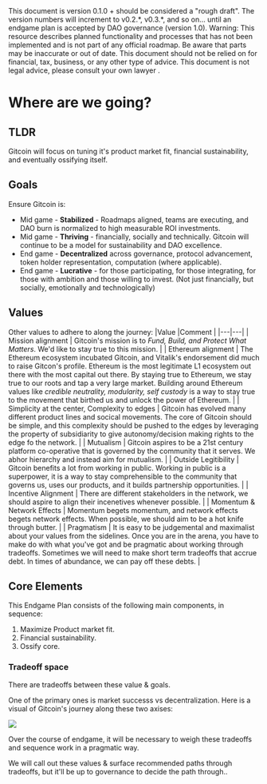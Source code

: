 
<Callout type="info">
This document is version 0.1.0 + should be considered a "rough draft".  The version numbers will increment to v0.2.*, v0.3.*, and so on... until an endgame plan is accepted by DAO governance (version 1.0).
</Callout>


<Callout type="warning">
  Warning: This resource describes planned functionality and processes that has
  not been implemented and is not part of any official roadmap. Be aware that parts may be inaccurate or out of
  date.  This document should not be relied on for financial, tax, business, or any other type of advice.  This document is not legal advice, please consult your own lawyer .
</Callout>

# Where are we going?

## TLDR

Gitcoin will focus on tuning it's product market fit, financial sustainability, and eventually ossifying itself.

## Goals 

Ensure Gitcoin is:
- Mid game - **Stabilized** - Roadmaps aligned, teams are executing, and DAO burn is normalized to high measurable ROI investments.
- Mid game - **Thriving** - financially, socially and technically. Gitcoin will continue to be a model for sustainability and DAO excellence.
- End game - **Decentralized** across governance, protocol advancement, token holder representation, computation (where applicable).
- End game - **Lucrative** - for those participating, for those integrating, for those with ambition and those willing to invest. (Not just financially, but socially, emotionally  and technologically)

## Values

Other values to adhere to along the journey:
|Value   |Comment   |
|---|---|
| Mission alignment  | Gitcoin's mission is to *Fund, Build, and Protect What Matters*.  We'd like to stay true to this mission.  |
| Ethereum alignment  |  The Ethereum ecosystem incubated Gitcoin, and Vitalik's endorsement did much to raise Gitcon's profile.  Ethereum is the most legitimate L1 ecosystem out there with the most capital out there.  By staying true to Ethereum, we stay true to our roots and tap a very large market.  Building around Ethereum values like *credible neutrality, modularity, self custody* is a way to stay true to the movement that birthed us and unlock the power of Ethereum.  |
| Simplicity at the center, Complexity to edges  |  Gitcoin has evolved many different product lines and socical movements.  The core of Gitcoin should be simple, and this complexity should be pushed to the edges by leveraging the property of subsidiarity to give autonomy/decision making rights to the edge fo the network.   |
| Mutualism  |  Gitcoin aspires to be a 21st century platform co-operative that is governed by the community that it serves.  We abhor hierarchy and instead aim for mutualism.  |
| Outside Legitibility  |   Gitcoin benefits a lot from working in public.  Working in public is a superpower, it is a way to stay comprehensible to the community that governs us, uses our products, and it builds partnership opportunities.  |
| Incentive Alignment  |  There are different stakeholders in the network, we should aspire to align their incenetives whenever possible.  |
| Momentum & Network Effects  |  Momentum begets momentum, and network effects begets network effects.  When possible, we should aim to be a hot knife through butter.    |
| Pragmatism | It is easy to be judgemental and maximalist about your values from the sidelines.  Once you are in the arena, you have to make do with what you've got and be pragmatic about working through tradeoffs.  Sometimes we will need to make short term tradeoffs that accrue debt.  In times of abundance, we can pay off these debts.  |

## Core Elements

This Endgame Plan consists of the following main components, in sequence:
1. Maximize Product market fit.
2. Financial sustainability.
3. Ossify core.

### Tradeoff space

There are tradeoffs between these value & goals.  

One of the primary ones is market successs vs decentralization.  Here is a visual of Gitcoin's journey along these two axises:

![](./img/west_map.png)

Over the course of endgame, it will be necessary to weigh these tradeoffs and sequence work in a pragmatic way.  

We will call out these values & surface recommended paths through tradeoffs, but it'll be up to governance to decide the path through..




